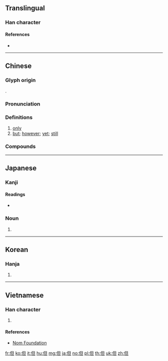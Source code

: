 {{character info/new}}
==Translingual==
{{stroke order|type=animate}}
{{stroke order}}

===Han character===
{{Han char|rn=9|rad=人|as=05|sn=7|four=26210|canj=OAM|ids=⿰亻旦}}

====References====
* {{Han ref|kx=0097.210|dkj=00495|dj=0206.100|hdz=10132.040|uh=4F46|ud=20294|bh=A6FD|bd=42749}}

----

==Chinese==
{{zh-forms}}

===Glyph origin===
{{Han etym}}
{{Han compound|人|alt1=亻|旦|ls=psc|c1=s|c2=p}}.

===Pronunciation===
{{zh-pron
|m=dàn
|c=daan6
|h=pfs=than/thán
|h_note=thán - archaic
|md=dáng
|mn=nā/tān
|w=2te
|mc=y
|oc=y
|cat=a,adv,con,prep
}}

===Definitions===
{{zh-hanzi}}

# [[only]]
# [[but]]; [[however]]; [[yet]]; [[still]]
#: {{zh-x|但是|but}}

{{attention|zh|are 但 and 但是 legitimately pure synonyms that can be freely swapped without sounding weird or are there things to beware of?}}

===Compounds===
{{zh-der|不但|但有|但書|但求塞責|但歌|但是|可但|但曲|但得|但使|但須|但願|但民|但云|但澤|但聞|但凡|何但|但求如願|撒但|格但斯克|非但|豈但}}

----

==Japanese==

===Kanji===
{{ja-kanji|grade=c|rs=人05}}

====Readings====
* {{ja-readings|goon=[[だん]] (dan)|kanon=[[たん]] (tan)|kun=[[ただし]] (tadashi), [[ただ]] (tada)}}

===Noun===
{{ja-noun|ただ}}

# {{alternative form of|只|lang=ja}}

----

==Korean==

===Hanja===
{{ko-hanja|hangeul=단|rv=dan|mr=tan}}

# {{defn|lang=ko|sort=人05}}

----

==Vietnamese==

===Han character===
{{vi-hantu|[[đởn]], [[đản]], [[giản]]|rs=人05}}

# {{defn|lang=vi|sort=人05}}

====References====
* [http://nomfoundation.org/common/nom_details.php?codepoint=4f46 Nom Foundation]

[[fr:但]]
[[ko:但]]
[[it:但]]
[[hu:但]]
[[mg:但]]
[[ja:但]]
[[no:但]]
[[pl:但]]
[[th:但]]
[[uk:但]]
[[zh:但]]